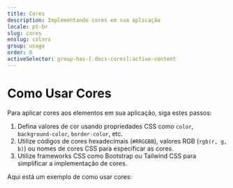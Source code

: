 ```yaml
---
title: Cores
description: Implementando cores em sua aplicação
locale: pt-br
slug: cores
enslug: colors
group: usage
order: 6
activeSelector: group-has-[.docs-cores]:active-content
---
```


# Como Usar Cores

Para aplicar cores aos elementos em sua aplicação, siga estes passos:

1. Defina valores de cor usando propriedades CSS como `color`, `background-color`, `border-color`, etc.
2. Utilize códigos de cores hexadecimais (`#RRGGBB`), valores RGB (`rgb(r, g, b)`) ou nomes de cores CSS para especificar as cores.
3. Utilize frameworks CSS como Bootstrap ou Tailwind CSS para simplificar a implementação de cores.

Aqui está um exemplo de como usar cores:
